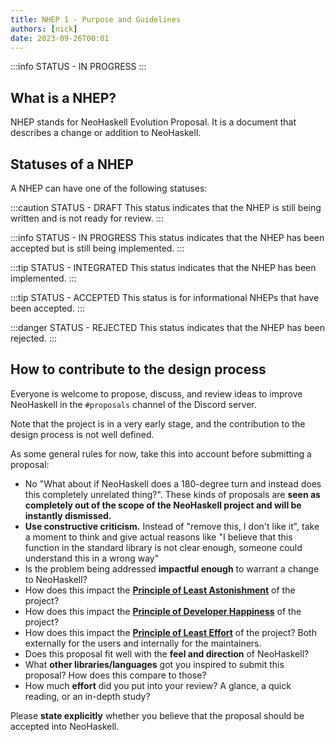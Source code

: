 ```yaml
---
title: NHEP 1 - Purpose and Guidelines
authors: [nick]
date: 2023-09-26T00:01
---
```


:::info STATUS - IN PROGRESS
:::

## What is a NHEP?

NHEP stands for NeoHaskell Evolution Proposal. It is a document that describes a change or addition to NeoHaskell.

## Statuses of a NHEP

A NHEP can have one of the following statuses:

:::caution STATUS - DRAFT
This status indicates that the NHEP is still being written and is not ready for review.
:::

:::info STATUS - IN PROGRESS
This status indicates that the NHEP has been accepted but is still being implemented.
:::

:::tip STATUS - INTEGRATED
This status indicates that the NHEP has been implemented.
:::

:::tip STATUS - ACCEPTED
This status is for informational NHEPs that have been accepted.
:::

:::danger STATUS - REJECTED
This status indicates that the NHEP has been rejected.
:::

## How to contribute to the design process

Everyone is welcome to propose, discuss, and review ideas to improve NeoHaskell in the `#proposals` channel of the Discord server.

Note that the project is in a very early stage, and the contribution to the design process is not well defined.

As some general rules for now, take this into account before submitting a proposal:

- No "What about if NeoHaskell does a 180-degree turn and instead does this completely unrelated thing?". These kinds of proposals are **seen as completely out of the scope of the NeoHaskell project and will be instantly dismissed.**
- **Use constructive criticism.** Instead of "remove this, I don't like it", take a moment to think and give actual reasons like "I believe that this function in the standard library is not clear enough, someone could understand this in a wrong way"
- Is the problem being addressed **impactful enough** to warrant a change to NeoHaskell?
- How does this impact the [**Principle of Least Astonishment**](https://en.wikipedia.org/wiki/Principle_of_least_astonishment) of the project?
- How does this impact the [**Principle of Developer Happiness**](https://www.forbes.com/sites/forbestechcouncil/2023/09/22/ensuring-developer-happiness-how-to-hang-on-to-software-engineers) of the project?
- How does this impact the [**Principle of Least Effort**](https://simplicable.com/design/principle-of-least-effort) of the project? Both externally for the users and internally for the maintainers.
- Does this proposal fit well with the **feel and direction** of NeoHaskell?
- What **other libraries/languages** got you inspired to submit this proposal? How does this compare to those?
- How much **effort** did you put into your review? A glance, a quick reading, or an in-depth study?

Please **state explicitly** whether you believe that the proposal should be accepted into NeoHaskell.
